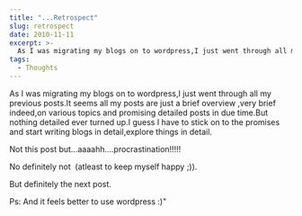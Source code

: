 ```yaml
---
title: "...Retrospect"
slug: retrospect
date: 2010-11-11
excerpt: >-
  As I was migrating my blogs on to wordpress,I just went through all my previous posts.It seems all my posts are just a brief overview ,very brief indeed,on various topics...
tags:
  - Thoughts
---
```

As I was migrating my blogs on to wordpress,I just went through all my previous posts.It seems all my posts are just a brief overview ,very brief indeed,on various topics and promising detailed posts in due time.But nothing detailed ever turned up.I guess I have to stick on to the promises and start writing blogs in detail,explore things in detail.

Not this post but...aaaahh....procrastination!!!!!

No definitely not  (atleast to keep myself happy ;)).

But definitely the next post.

Ps: And it feels better to use wordpress :)"